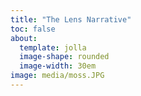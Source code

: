 ```yaml
---
title: "The Lens Narrative"
toc: false
about:
  template: jolla
  image-shape: rounded
  image-width: 30em
image: media/moss.JPG
---
```

